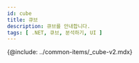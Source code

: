 ```yaml
---
id: cube
title: 큐브
description: 큐브를 안내합니다. 
tags: [ .NET, 큐브, 분석하기, UI ]
---
```

<!-- 여기서 ***국가별 접속***, ***히트맵***, ***트랜잭션***, ***TOP 트랜잭션***, ***TPS***, ***응답 시간***, ***자원 사용 정보***를 제공합니다. -->



{@include: ../common-items/_cube-v2.mdx}  